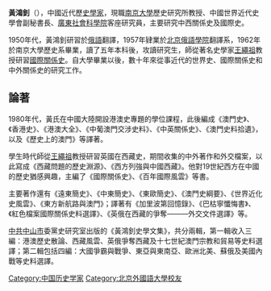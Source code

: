 '''黃鴻釗'''（{{bd|1935年}}），中國近代歷[[史學家|史學家]]，現職[[南京大學|南京大學]]歷史研究所教授、中國世界近代史學會副秘書長、[[廣東社會科學院|廣東社會科學院]]客座研究員，主要研究中西關係史及國際史。

1950年代，黃鴻釗研習於[[俄語|俄語]]翻譯，1957年肄業於[[北京俄語學院|北京俄語學院]]翻譯系，1962年於南京大學歷史系畢業，讀了五年本科後，攻讀研究生，師從著名史學家[[王繩祖|王繩祖]]教授研習[[國際關係史|國際關係史]]。自大學畢業以後，數十年來從事近代的世界史、國際關係史和中外關係史的研究工作。　

==論著== 
1980年代，黃氏在中國大陸開設港澳史專題的學位課程，此後編成《澳門史》、《香港史》、《港澳大全》、《中葡澳門交涉史料》、《中英關係史》、《澳門史料拾遺》，以及《歷史上的澳門》等譯著。

學生時代師從[[王繩祖|王繩祖]]教授研習英國在西藏史，期間收集的中外著作和外交檔案，以此寫成《西藏問題的歷史淵源》、《西方列強與中國西藏》。他對19世紀西方在中國的歷史猶感興趣，主編了《國際關係史》、《百年國際風雲》等書。　

主要著作還有《遠東簡史》、《中東簡史》、《東歐簡史》、《澳門史綱要》、《世界近化史風雲》、《東方新航路與澳門》；譯著有《加里波第回憶錄》、《巴枯寧懺悔書》、《紅色檔案國際關係史料選譯》、《英俄在西藏的爭奪———外交文件選譯》等。

[[中国共产党|中共]][[中山市|中山市]]委黨史研究室出版的《黃鴻釗史學文集》，共分兩輯，第一輯收入三編：港澳歷史散論、西藏風雲、英俄爭奪西藏及十七世紀澳門宗教和貿易等史料選譯；第二輯包括四編：大國爭霸與戰爭、東亞與東南亞、歐洲北美、蘇俄及美國內戰等史料選譯。
{{DEFAULTSORT:Huang}}
[[Category:中国历史学家|Category:中国历史学家]]
[[Category:北京外國語大學校友|Category:北京外國語大學校友]]
